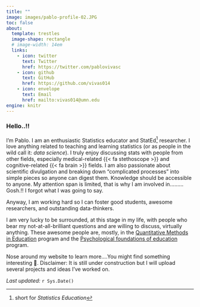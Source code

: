 ```yaml
---
title: ""
image: images/pablo-profile-02.JPG
toc: false
about: 
  template: trestles
  image-shape: rectangle
  # image-width: 14em
  links:
    - icon: twitter
      text: Twitter
      href: https://twitter.com/pablovivasc
    - icon: github
      text: GitHub
      href: https://github.com/vivas014
    - icon: envelope
      text: Email
      href: mailto:vivas014@umn.edu
engine: knitr
---
```


### Hello..!!

I'm Pablo. I am an enthusiastic Statistics educator and StatEd[^1] researcher. I love anything related to teaching and learning statistics (or as people in the wild call it: *data science*). I truly enjoy discussing stats with people from other fields, especially medical-related {{< fa stethoscope >}} and cognitive-related {{< fa brain >}} fields. I am also passionate about scientific divulgation and breaking down "complicated processes" into simple pieces so anyone can digest them. Knowledge should be accessible to anyone. My attention span is limited, that is why I am involved in.........Gosh.!! I forgot what I was going to say.

Anyway, I am working hard so I can foster good students, awesome researchers, and outstanding data-thinkers. 

I am very lucky to be surrounded, at this stage in my life, with people who bear my not-at-all-brilliant questions and are willing to discuss, virtually anything. These awesome people are, mostly, in the [Quantitative Methods in Education](https://edpsych.umn.edu/academics/quantitative-methods) program and the [Psychological foundations of education](https://edpsych.umn.edu/academics/foundations) program.

Nose around my website to learn more....You might find something interesting 🤔. Disclaimer: It is still under construction but I will upload several projects and ideas I've worked on.

*Last updated:* `r Sys.Date()` 

[^1]: short for *Statistics Education*
